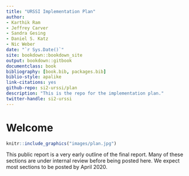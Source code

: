 ```yaml
--- 
title: "URSSI Implementation Plan"
author: 
- Karthik Ram
- Jeffrey Carver
- Sandra Gesing
- Daniel S. Katz
- Nic Weber
date: "`r Sys.Date()`"
site: bookdown::bookdown_site
output: bookdown::gitbook
documentclass: book
bibliography: [book.bib, packages.bib]
biblio-style: apalike
link-citations: yes
github-repo: si2-urssi/plan
description: "This is the repo for the implementation plan."
twitter-handle: si2-urssi
---
```


# Welcome {-}


```r
knitr::include_graphics("images/plan.jpg")
```

This public report is a very early outline of the final report. Many of these sections are under internal review before being posted here. We expect most sections to be posted by April 2020.

